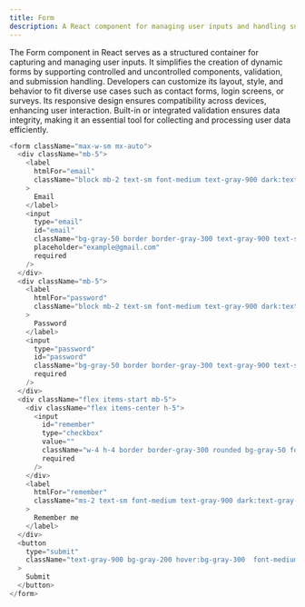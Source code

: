 ```yaml
---
title: Form
description: A React component for managing user inputs and handling submissions with flexibility and customization.
---
```

<div className="mdx-body">
The Form component in React serves as a structured container for capturing and managing user inputs. It simplifies the creation of dynamic forms by supporting controlled and uncontrolled components, validation, and submission handling. Developers can customize its layout, style, and behavior to fit diverse use cases such as contact forms, login screens, or surveys. Its responsive design ensures compatibility across devices, enhancing user interaction. Built-in or integrated validation ensures data integrity, making it an essential tool for collecting and processing user data efficiently.

<PreviewBox>
<Form />
</PreviewBox>

```js showLineNumbers caption="You can customize the markup and modify the tags as per your preferred framework to seamlessly integrate them into your project."
<form className="max-w-sm mx-auto">
  <div className="mb-5">
    <label
      htmlFor="email"
      className="block mb-2 text-sm font-medium text-gray-900 dark:text-white"
    >
      Email
    </label>
    <input
      type="email"
      id="email"
      className="bg-gray-50 border border-gray-300 text-gray-900 text-sm rounded-lg focus:ring-gray-500 focus:border-gray-500 block w-full p-2.5 dark:bg-zinc-900 dark:border-gray-600 dark:placeholder-gray-400 dark:text-white dark:focus:ring-gray-500 dark:focus:border-gray-500"
      placeholder="example@gmail.com"
      required
    />
  </div>
  <div className="mb-5">
    <label
      htmlFor="password"
      className="block mb-2 text-sm font-medium text-gray-900 dark:text-white"
    >
      Password
    </label>
    <input
      type="password"
      id="password"
      className="bg-gray-50 border border-gray-300 text-gray-900 text-sm rounded-lg focus:ring-gray-500 focus:border-gray-500 block w-full p-2.5 dark:bg-zinc-900 dark:border-gray-600 dark:placeholder-gray-400 dark:text-white dark:focus:ring-gray-500 dark:focus:border-gray-500"
      required
    />
  </div>
  <div className="flex items-start mb-5">
    <div className="flex items-center h-5">
      <input
        id="remember"
        type="checkbox"
        value=""
        className="w-4 h-4 border border-gray-300 rounded bg-gray-50 focus:ring-3 focus:ring-gray-300 dark:bg-gray-700 dark:border-gray-600 dark:focus:ring-gray-600 dark:ring-offset-gray-800 dark:focus:ring-offset-gray-800"
        required
      />
    </div>
    <label
      htmlFor="remember"
      className="ms-2 text-sm font-medium text-gray-900 dark:text-gray-300"
    >
      Remember me
    </label>
  </div>
  <button
    type="submit"
    className="text-gray-900 bg-gray-200 hover:bg-gray-300  font-medium rounded-lg text-sm w-full sm:w-auto px-5 py-2.5 text-center dark:bg-gray-200 dark:hover:bg-gray-300"
  >
    Submit
  </button>
</form>
```
</div>